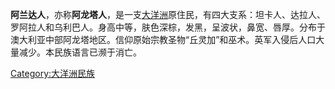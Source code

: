 {{unreferenced|time=2009-12-22T10:45:10+00:00}}
'''阿兰达人'''，亦称'''阿龙塔人'''，是一支[[大洋洲|大洋洲]]原住民，有四大支系：坦卡人、达拉人、罗阿拉人和乌利巴人。身高中等，肤色深棕，发黑，呈波状，鼻宽、唇厚。分布于澳大利亚中部阿龙塔地区。信仰原始宗教圣物“丘灵加”和巫术。英军入侵后人口大量减少。本民族语言已濒于消亡。

[[Category:大洋洲民族|Category:大洋洲民族]]